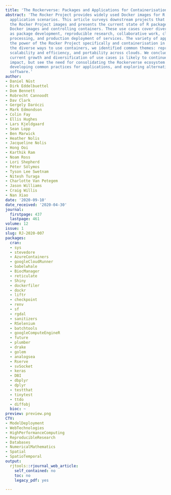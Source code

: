```yaml
---
title: 'The Rockerverse: Packages and Applications for Containerisation with R'
abstract: 'The Rocker Project provides widely used Docker images for R across different
  application scenarios. This article surveys downstream projects that build upon
  the Rocker Project images and presents the current state of R packages for managing
  Docker images and controlling containers. These use cases cover diverse topics such
  as package development, reproducible research, collaborative work, cloud-based data
  processing, and production deployment of services. The variety of applications demonstrates
  the power of the Rocker Project specifically and containerisation in general. Across
  the diverse ways to use containers, we identified common themes: reproducible environments,
  scalability and efficiency, and portability across clouds. We conclude that the
  current growth and diversification of use cases is likely to continue its positive
  impact, but see the need for consolidating the Rockerverse ecosystem of packages,
  developing common practices for applications, and exploring alternative containerisation
  software.'
author:
- Daniel Nüst
- Dirk Eddelbuettel
- Dom Bennett
- Robrecht Cannoodt
- Dav Clark
- Gergely Daróczi
- Mark Edmondson
- Colin Fay
- Ellis Hughes
- Lars Kjeldgaard
- Sean Lopp
- Ben Marwick
- Heather Nolis
- Jacqueline Nolis
- Hong Ooi
- Karthik Ram
- Noam Ross
- Lori Shepherd
- Péter Sólymos
- Tyson Lee Swetnam
- Nitesh Turaga
- Charlotte Van Petegem
- Jason Williams
- Craig Willis
- Nan Xiao
date: '2020-09-10'
date_received: '2020-04-30'
journal:
  firstpage: 437
  lastpage: 461
volume: 12
issue: 1
slug: RJ-2020-007
packages:
  cran:
  - sys
  - stevedore
  - AzureContainers
  - googleCloudRunner
  - babelwhale
  - BiocManager
  - reticulate
  - Shiny
  - dockerfiler
  - dockr
  - liftr
  - checkpoint
  - renv
  - sf
  - rgdal
  - sanitizers
  - RSelenium
  - batchtools
  - googleComputeEngineR
  - future
  - plumber
  - drake
  - golem
  - analogsea
  - Rserve
  - svSocket
  - keras
  - DBI
  - dbplyr
  - dplyr
  - testthat
  - tinytest
  - ttdo
  - diffobj
  bioc: ~
preview: preview.png
CTV:
- ModelDeployment
- WebTechnologies
- HighPerformanceComputing
- ReproducibleResearch
- Databases
- NumericalMathematics
- Spatial
- SpatioTemporal
output:
  rjtools::rjournal_web_article:
    self_contained: no
    toc: no
    legacy_pdf: yes

---
```

